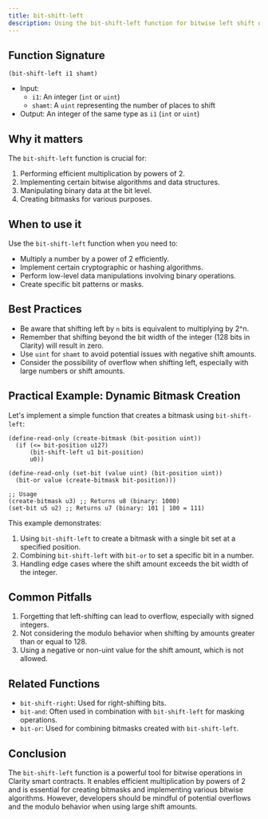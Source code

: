 ```yaml
---
title: bit-shift-left
description: Using the bit-shift-left function for bitwise left shift operations in Clarity smart contracts.
---
```


## Function Signature

```clarity
(bit-shift-left i1 shamt)
```

- Input: 
  - `i1`: An integer (`int` or `uint`)
  - `shamt`: A `uint` representing the number of places to shift
- Output: An integer of the same type as `i1` (`int` or `uint`)

## Why it matters

The `bit-shift-left` function is crucial for:

1. Performing efficient multiplication by powers of 2.
2. Implementing certain bitwise algorithms and data structures.
3. Manipulating binary data at the bit level.
4. Creating bitmasks for various purposes.

## When to use it

Use the `bit-shift-left` function when you need to:

- Multiply a number by a power of 2 efficiently.
- Implement certain cryptographic or hashing algorithms.
- Perform low-level data manipulations involving binary operations.
- Create specific bit patterns or masks.

## Best Practices

- Be aware that shifting left by `n` bits is equivalent to multiplying by 2^n.
- Remember that shifting beyond the bit width of the integer (128 bits in Clarity) will result in zero.
- Use `uint` for `shamt` to avoid potential issues with negative shift amounts.
- Consider the possibility of overflow when shifting left, especially with large numbers or shift amounts.

## Practical Example: Dynamic Bitmask Creation

Let's implement a simple function that creates a bitmask using `bit-shift-left`:

```clarity
(define-read-only (create-bitmask (bit-position uint))
  (if (<= bit-position u127)
      (bit-shift-left u1 bit-position)
      u0))

(define-read-only (set-bit (value uint) (bit-position uint))
  (bit-or value (create-bitmask bit-position)))

;; Usage
(create-bitmask u3) ;; Returns u8 (binary: 1000)
(set-bit u5 u2) ;; Returns u7 (binary: 101 | 100 = 111)
```




This example demonstrates:
1. Using `bit-shift-left` to create a bitmask with a single bit set at a specified position.
2. Combining `bit-shift-left` with `bit-or` to set a specific bit in a number.
3. Handling edge cases where the shift amount exceeds the bit width of the integer.

## Common Pitfalls

1. Forgetting that left-shifting can lead to overflow, especially with signed integers.
2. Not considering the modulo behavior when shifting by amounts greater than or equal to 128.
3. Using a negative or non-uint value for the shift amount, which is not allowed.

## Related Functions

- `bit-shift-right`: Used for right-shifting bits.
- `bit-and`: Often used in combination with `bit-shift-left` for masking operations.
- `bit-or`: Used for combining bitmasks created with `bit-shift-left`.

## Conclusion

The `bit-shift-left` function is a powerful tool for bitwise operations in Clarity smart contracts. It enables efficient multiplication by powers of 2 and is essential for creating bitmasks and implementing various bitwise algorithms. However, developers should be mindful of potential overflows and the modulo behavior when using large shift amounts.
